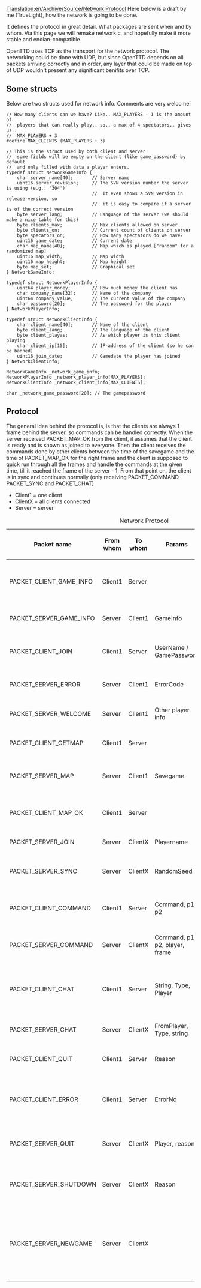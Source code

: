 [[Translation:en/Archive/Source/Network Protocol]]
Here below is a draft by me (TrueLight), how the network is going to be done.

It defines the protocol in great detail. What packages are sent when and by whom. Via this page we will remake network.c, and hopefully make it more stable and endian-compatible.

OpenTTD uses TCP as the transport for the network protocol. The networking could be done with UDP, but since OpenTTD depends on all packets arriving correctly and in order, any layer that could be made on top of UDP wouldn't present any significant benifits over TCP.





== Some structs ==


Below are two structs used for network info. Comments are very welcome!

<pre>
// How many clients can we have? Like.. MAX_PLAYERS - 1 is the amount of
//  players that can really play.. so.. a max of 4 spectators.. gives us..
//  MAX_PLAYERS + 3
#define MAX_CLIENTS (MAX_PLAYERS + 3)

// This is the struct used by both client and server
//  some fields will be empty on the client (like game_password) by default
//  and only filled with data a player enters.
typedef struct NetworkGameInfo {
	char server_name[40];		// Server name
	uint16 server_revision;		// The SVN version number the server is using (e.g.: '304')
								//  It even shows a SVN version in release-version, so
								//  it is easy to compare if a server is of the correct version
	byte server_lang;			// Language of the server (we should make a nice table for this)
	byte clients_max;			// Max clients allowed on server
	byte clients_on;			// Current count of clients on server
	byte specators_on;			// How many spectators do we have?
	uint16 game_date;			// Current date
	char map_name[40];			// Map which is played ["random" for a randomized map]
	uint16 map_width;			// Map width
	uint16 map_height;			// Map height
	byte map_set;				// Graphical set
} NetworkGameInfo;

typedef struct NetworkPlayerInfo {
	uint64 player_money;		// How much money the client has
	char company_name[32];		// Name of the company
	uint64 company_value;		// The current value of the company
	char password[20];			// The password for the player
} NetworkPlayerInfo;

typedef struct NetworkClientInfo {
	char client_name[40];		// Name of the client
	byte client_lang;			// The language of the client
	byte client_playas;			// As which player is this client playing
	char client_ip[15];			// IP-address of the client (so he can be banned)
	uint16 join_date;			// Gamedate the player has joined
} NetworkClientInfo;

NetworkGameInfo _network_game_info;
NetworkPlayerInfo _network_player_info[MAX_PLAYERS];
NetworkClientInfo _network_client_info[MAX_CLIENTS];

char _network_game_password[20]; // The gamepassword
</pre>

== Protocol ==


The general idea behind the protocol is, is that the clients are always 1 frame behind the server, so commands can be handled correctly. When the server received PACKET_MAP_OK from the client, it assumes that the client is ready and is shown as joined to everyone. Then the client receives the commands done by other clients between the time of the savegame and the time of PACKET_MAP_OK for the right frame and the client is supposed to quick run through all the frames and handle the commands at the given time, till it reached the frame of the server - 1. From that point on, the client is in sync and continues normally (only receiving PACKET_COMMAND, PACKET_SYNC and PACKET_CHAT)



* Client1 = one client
* ClientX = all clients connected
* Server = server

{| border="1"
|+ Network Protocol
|-
! Packet name !! From whom !! To whom !! Params !! Information
|-
|PACKET_CLIENT_GAME_INFO || Client1 || Server || <none> || Requests info about the server (current game/players/password protected)
|-
|PACKET_SERVER_GAME_INFO || Server || Client1 || GameInfo || Sends the info of the server
|-
|PACKET_CLIENT_JOIN || Client1 || Server || UserName / GamePassword || Request to join the server (with a username and a gamepassword if needed)
|-
|PACKET_SERVER_ERROR || Server || Client1 || ErrorCode || ErrorCode (login denied, kicked, stuff like that)
|-
|PACKET_SERVER_WELCOME || Server || Client1 || Other player info || Info about other players, MOTD
|-
|PACKET_CLIENT_GETMAP || Client1 || Server || <none> || The client wants the map of the server
|-
|PACKET_SERVER_MAP || Server || Client1 || Savegame || The savegame of the current map (multiple packages)
|-
|PACKET_CLIENT_MAP_OK || Client1 || Server || <none> || The client received the map correctly and is ready to join
|-
|PACKET_SERVER_JOIN || Server || ClientX || Playername || Player joins the game
|-
|PACKET_SERVER_SYNC || Server || ClientX || RandomSeed || The server sends the random-seeds to the client for a certain frame
|-
|PACKET_CLIENT_COMMAND || Client1 || Server || Command, p1, p2 || The clients sends a DoCommand to the server
|-
|PACKET_SERVER_COMMAND || Server || ClientX || Command, p1, p2, player, frame || The server says when to execute a certain DoCommand
|-
|PACKET_CLIENT_CHAT || Client1 || Server || String, Type, Player || Chat message (type: 0=broadcast, 1=team, 2=client) -- A team is all clients connected to 1 game-player.
|-
|PACKET_SERVER_CHAT || Server || ClientX || FromPlayer, Type, string || Chat message
|-
|PACKET_CLIENT_QUIT || Client1 || Server || Reason || The client wants to quit the server
|-
|PACKET_CLIENT_ERROR || Client1 || Server || ErrorNo || The client made an error and is going to be disconnected. Inform the server about it (OpenTTD crash / DeSync)
|-
|PACKET_SERVER_QUIT || Server || ClientX || Player, reason || A player left the game (also sent to the quiting player)
|-
|PACKET_SERVER_SHUTDOWN || Server || ClientX || Reason || The server shuts down with a given reason, all clients are disconnected shortly after this
|-
|PACKET_SERVER_NEWGAME || Server || ClientX || <none> || The server loaded a new game (or loaded an old game, it is just the same). The clients need to send a PACKET_CLIENT_GETMAP after this to receive the new map and rejoin
|}